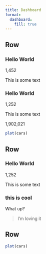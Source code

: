 ```yaml
---
title: Dashboard
format: 
  dashboard:
    fill: true
---
```


Row {.flow}
------------------------

:::{.valuebox .bg-secondary icon="facebook" showcase="top-right"}

### Hello World

1,452

This is some text

:::

:::{.valuebox .bg-primary icon="airplane" showcase="bottom"}

### Hello World

1,252

This is some text

:::

:::{.valuebox .bg-success showcase="bottom"}
1,902,021
:::


:::{.valuebox}
```r
plot(cars)
```
:::

Row {fill=false}
------------------------

:::{.valuebox .bg-primary icon="airplane" max-height=550px}

### Hello World

1,252

This is some text

:::

:::{.card}

### this is cool

What up?

> I'm loving it

:::


Row
------------------------

```r
plot(cars)
```

